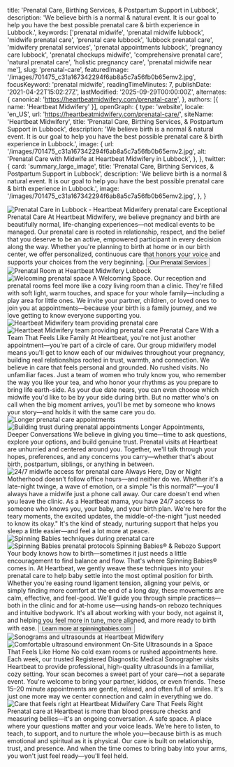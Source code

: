   title: 'Prenatal Care, Birthing Services, & Postpartum Support in Lubbock',
  description: 'We believe birth is a normal & natural event. It is our goal to help you have the best possible prenatal care & birth experience in Lubbock.',
  keywords: ['prenatal midwife', 'prenatal midwife lubbock', 'midwife prenatal care', 'prenatal care lubbock', 'lubbock prenatal care', 'midwifery prenatal services', 'prenatal appointments lubbock', 'pregnancy care lubbock', 'prenatal checkups midwife', 'comprehensive prenatal care', 'natural prenatal care', 'holistic pregnancy care', 'prenatal midwife near me'],
  slug: 'prenatal-care',
  featuredImage: '/images/701475_c31a167342294f6ab8a5c7a56fb0b65emv2.jpg',
  focusKeyword: 'prenatal midwife',
  readingTimeMinutes: 7,
  publishDate: '2021-04-22T15:02:27Z',
  lastModified: '2025-09-29T00:00:00Z',
  alternates: {
    canonical: 'https://heartbeatmidwifery.com/prenatal-care',
  },
  authors: [{ name: 'Heartbeat Midwifery' }],
  openGraph: {
    type: 'website',
    locale: 'en_US',
    url: 'https://heartbeatmidwifery.com/prenatal-care/',
    siteName: 'Heartbeat Midwifery',
    title: 'Prenatal Care, Birthing Services, & Postpartum Support in Lubbock',
    description: 'We believe birth is a normal & natural event. It is our goal to help you have the best possible prenatal care & birth experience in Lubbock.',
    image: {
      url: '/images/701475_c31a167342294f6ab8a5c7a56fb0b65emv2.jpg',
      alt: 'Prenatal Care with Midwife at Heartbeat Midwifery in Lubbock',
    },
  },
  twitter: {
    card: 'summary_large_image',
    title: 'Prenatal Care, Birthing Services, & Postpartum Support in Lubbock',
    description: 'We believe birth is a normal & natural event. It is our goal to help you have the best possible prenatal care & birth experience in Lubbock.',
    image: '/images/701475_c31a167342294f6ab8a5c7a56fb0b65emv2.jpg',
  },
}


<Navbar />

<div className="relative">
  <div className="absolute inset-y-0 left-0 w-full lg:w-3/4 bg-body2 z-0"></div>
  <div className="pt-0 pb-20 lg:py-24 px-6 mx-auto max-w-[1600px] relative">
    <Columns reverseColumns>
      <Column className="relative -mx-6">
        <Image
          className="w-full h-[450px] sm:h-[600px] lg:h-[800px] object-cover"
          src="/images/701475_c31a167342294f6ab8a5c7a56fb0b65emv2.jpg"
          alt="Prenatal Care in Lubbock - Heartbeat Midwifery"
          rounded="rounded-none"
          size="large"
          lazy={false}
        />
        <Accent className="absolute hidden lg:block -bottom-10 lg:bottom-auto left-6 lg:-top-20 lg:-left-40 transform -rotate-12">prenatal care</Accent>
      </Column>
      <Column className="mx-auto max-w-2xl lg:max-w-7xl">
        <Heading
          as="h1"
          className="max-w-2xl"
        >
          Exceptional Prenatal Care
        </Heading>
        <Paragraph>At Heartbeat Midwifery, we believe pregnancy and birth are beautifully normal, life-changing experiences—not medical events to be managed. Our prenatal care is rooted in relationship, respect, and the belief that you deserve to be an active, empowered participant in every decision along the way.</Paragraph>
        <Paragraph>Whether you're planning to birth at home or in our birth center, we offer personalized, continuous care that honors your voice and supports your choices from the very beginning.</Paragraph>
        <Buttons className="">
          <Button
            href="#services"
            icon="heroicons:arrow-down-16-solid"
            iconPlacement="after"
          >
            Our Prenatal Services
          </Button>
        </Buttons>
      </Column>
    </Columns>
  </div>
</div>

<Section className="bg-body py-30">
  <Columns gap="gap-10 lg:gap-20">
    <Column className="aspect-[4/5] relative">
      <Image
        src="/images/img_8389-hdr.jpg"
        alt="Prenatal Room at Heartbeat Midwifery Lubbock"
        className="absolute bottom-0 left-0 z-10 w-[75%] object-cover"
        size="large"
      />
      <Image
        src="/images/img_8483.jpg"
        alt="Welcoming prenatal space"
        className="w-[65%] absolute top-0 right-0 object-cover shadow-2xl"
        rounded="rounded-b-none rounded-t-full"
        size="large"
      />
    </Column>
    <Column>
      <Heading
        as="h2"
        id="services"
      >
        A Welcoming Space.
      </Heading>
      <Paragraph>Our reception and prenatal rooms feel more like a cozy living room than a clinic. They're filled with soft light, warm touches, and space for your whole family—including a play area for little ones. We invite your partner, children, or loved ones to join you at appointments—because your birth is a family journey, and we love getting to know everyone supporting you.</Paragraph>
    </Column>
  </Columns>
  <Gallery
    columns={5}
    align="none"
    className="mt-10 lg:mt-20"
  >
    <GalleryItem
      src="/images/img_8380-hdr-2.jpg"
      size="large"
    />
    <GalleryItem
      src="/images/img_8374-hdr.jpg"
      size="large"
    />
    <GalleryItem
      src="/images/img_8386-hdr.jpg"
      size="large"
    />
    <GalleryItem
      src="/images/img_8407-hdr.jpg"
      size="large"
    />
    <GalleryItem
      src="/images/img_8383-hdr.jpg"
      size="large"
    />
    <GalleryItem
      src="/images/img_8410-hdr.jpg"
      size="large"
    />
    <GalleryItem
      src="/images/img_8392-hdr.jpg"
      size="large"
    />
    <GalleryItem
      src="/images/img_8401-hdr.jpg"
      size="large"
    />
  </Gallery>
</Section>

<Section className="py-30 bg-gradient-to-b from-body2 to-body-light">
  <Columns
    reverseColumns
    gap="gap-10 lg:gap-20"
  >
    <Column className="aspect-[5/5] relative">
      <Image
        src="/images/heartbeat-37.jpg"
        alt="Heartbeat Midwifery team providing prenatal care"
        className="absolute top-0 left-0 z-10 w-[75%] object-cover"
        rounded="rounded-t-full"
        size="large"
      />
      <Image
        src="/images/453478898_18089831266466352_9042338414436093707_n.jpg"
        alt="Heartbeat Midwifery team providing prenatal care"
        className="absolute bottom-0 right-0 z-0 w-[75%] object-cover shadow-2xl"
        rounded="rounded-t-none"
        size="large"
      />
    </Column>
    <Column>
      <Heading
        as="h3"
        styleAs="h2"
      >
        Prenatal Care With a Team That Feels Like Family
      </Heading>
      <Paragraph>At Heartbeat, you're not just another appointment—you're part of a circle of care. Our group midwifery model means you'll get to know each of our midwives throughout your pregnancy, building real relationships rooted in trust, warmth, and connection.</Paragraph>
      <Paragraph>We believe in care that feels personal and grounded. No rushed visits. No unfamiliar faces. Just a team of women who truly know you, who remember the way you like your tea, and who honor your rhythms as you prepare to bring life earth-side.</Paragraph>
      <Paragraph>As your due date nears, you can even choose which midwife you'd like to be by your side during birth. But no matter who's on call when the big moment arrives, you'll be met by someone who knows your story—and holds it with the same care you do.</Paragraph>
    </Column>
  </Columns>
</Section>

<Section className="py-30 bg-body">
  <Columns
    reverseColumns={false}
    gap="gap-10 lg:gap-20"
  >
    <Column className="aspect-[12/11] relative">
      <Image
        src="/images/dsc_4426.jpg"
        alt="Longer prenatal care appointments"
        className="absolute bottom-0 left-0 z-10 w-[75%] object-cover"
        size="large"
      />
      <Image
        src="/images/312556535_873350770712185_80951790363417482_n.jpg"
        alt="Building trust during prenatal appointments"
        className="w-[65%] absolute top-0 right-0 object-cover shadow-2xl"
        rounded="rounded-b-none rounded-t-full"
        size="large"
      />
    </Column>
    <Column>
      <Heading
        as="h3"
        styleAs="h2"
      >
        Longer Appointments, Deeper Conversations
      </Heading>
      <Paragraph>We believe in giving you time—time to ask questions, explore your options, and build genuine trust. Prenatal visits at Heartbeat are unhurried and centered around you. Together, we'll talk through your hopes, preferences, and any concerns you carry—whether that's about birth, postpartum, siblings, or anything in between.</Paragraph>
    </Column>
  </Columns>
</Section>

<Section className="py-30 bg-body-dark">
  <Columns
    reverseColumns={false}
    gap="gap-10 lg:gap-20"
  >
    <Column>
      <Image
        src="/images/701475_1d4eaa1dd8d745b19caf43b20ba90d66mv2.jpg"
        alt="24/7 midwife access for prenatal care"
        className="object-cover"
        size="large"
      />
    </Column>
    <Column>
      <Heading
        as="h3"
        styleAs="h2"
      >
        Always Here, Day or Night
      </Heading>
      <Paragraph>Motherhood doesn't follow office hours—and neither do we. Whether it's a late-night twinge, a wave of emotion, or a simple "is this normal?"—you'll always have a midwife just a phone call away.</Paragraph>
      <Paragraph>Our care doesn't end when you leave the clinic. As a Heartbeat mama, you have 24/7 access to someone who knows you, your baby, and your birth plan. We're here for the teary moments, the excited updates, the middle-of-the-night "just needed to know its okay."</Paragraph>
      <Paragraph>It's the kind of steady, nurturing support that helps you sleep a little easier—and feel a lot more at peace.</Paragraph>
    </Column>
  </Columns>
</Section>

<Section className="py-30 bg-body2">
  <Columns
    reverseColumns={true}
    gap="gap-10 lg:gap-20"
  >
    <Column className="aspect-[4/5] relative">
      <Image
        src="/images/dsc_4428.jpg"
        alt="Spinning Babies techniques during prenatal care"
        className="absolute bottom-0 right-0 z-10 w-[75%] object-cover"
        size="large"
      />
      <Image
        src="/images/xt21341-3600.jpg"
        alt="Spinning Babies prenatal protocols"
        className="w-[65%] absolute top-0 left-0 object-cover shadow-2xl"
        rounded="rounded-b-none rounded-t-full"
        size="large"
      />
    </Column>
    <Column>
      <Heading
        as="h3"
        styleAs="h2"
      >
        Spinning Babies® & Rebozo Support
      </Heading>
      <Paragraph>Your body knows how to birth—sometimes it just needs a little encouragement to find balance and flow. That's where Spinning Babies® comes in.</Paragraph>
      <Paragraph>At Heartbeat, we gently weave these techniques into your prenatal care to help baby settle into the most optimal position for birth. Whether you're easing round ligament tension, aligning your pelvis, or simply finding more comfort at the end of a long day, these movements are calm, effective, and feel-good.</Paragraph>
      <Paragraph>We'll guide you through simple practices—both in the clinic and for at-home use—using hands-on rebozo techniques and intuitive bodywork. It's all about working with your body, not against it, and helping you feel more in tune, more aligned, and more ready to birth with ease.</Paragraph>
      <Buttons>
        <Button
          variant="primary"
          href="https://spinningbabies.com"
          icon="heroicons:arrow-right-16-solid"
          iconPlacement="after"
        >
          Learn more at spinningbabies.com
        </Button>
      </Buttons>
    </Column>
  </Columns>
</Section>

<Section className="py-30 bg-body-dark">
  <Columns
    reverseColumns={false}
    gap="gap-10 lg:gap-20"
  >
    <Column className="aspect-[4/5] relative">
      <Image
        src="/images/sono.jpg"
        alt="Sonograms and ultrasounds at Heartbeat Midwifery"
        className="absolute bottom-0 left-0 z-10 w-[75%] object-cover"
        size="large"
      />
      <Image
        src="/images/img_6193.jpeg"
        alt="Comfortable ultrasound environment"
        className="w-[65%] absolute top-0 right-0 object-cover shadow-2xl"
        rounded="rounded-b-none rounded-t-full"
        size="large"
      />
    </Column>
    <Column>
      <Heading
        as="h3"
        styleAs="h2"
      >
        On-Site Ultrasounds in a Space That Feels Like Home
      </Heading>
      <Paragraph>No cold exam rooms or rushed appointments here. Each week, our trusted Registered Diagnostic Medical Sonographer visits Heartbeat to provide professional, high-quality ultrasounds in a familiar, cozy setting.</Paragraph>
      <Paragraph>Your scan becomes a sweet part of your care—not a separate event. You're welcome to bring your partner, kiddos, or even friends. These 15–20 minute appointments are gentle, relaxed, and often full of smiles. It's just one more way we center connection and calm in everything we do.</Paragraph>
    </Column>
  </Columns>
</Section>

<Section className="py-30 bg-body2">
  <Columns
    reverseColumns={false}
    gap="gap-10 lg:gap-20"
  >
    <Column>
      <Image
        src="/images/hearttoshutterphoto-hs1_3513-copy.jpg"
        alt="Care that feels right at Heartbeat Midwifery"
        className="object-cover"
        size="large"
      />
    </Column>
    <Column>
      <Heading
        as="h3"
        styleAs="h2"
      >
        Care That Feels Right
      </Heading>
      <Paragraph>Prenatal care at Heartbeat is more than blood pressure checks and measuring bellies—it's an ongoing conversation. A safe space. A place where your questions matter and your voice leads.</Paragraph>
      <Paragraph>We're here to listen, to teach, to support, and to nurture the whole you—because birth is as much emotional and spiritual as it is physical. Our care is built on relationship, trust, and presence.</Paragraph>
      <Paragraph>And when the time comes to bring baby into your arms, you won't just feel ready—you'll feel held.</Paragraph>
    </Column>
  </Columns>
</Section>

<PageFooter />
